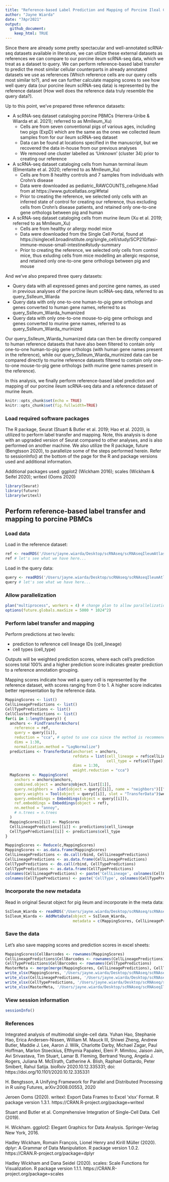 ```yaml
---
title: "Reference-based Label Prediction and Mapping of Porcine Ileal Cells to Murine Ileum"
author: "Jayne Wiarda"
date: "7Apr2021"
output: 
  github_document: 
    keep_html: TRUE
---
```


Since there are already some pretty spectacular and well-annotated scRNA-seq datasets available in literature, we can utilize these external datasets as references we can compare to our porcine ileum scRNA-seq data, which we treat as a dataset to query. We can perform reference-based label transfer to predict the most similar cellular counterparts in already annotated datasets we use as references (Which reference cells are our query cells most similar to?), and we can further calculate mapping scores to see how well query data (our porcine ileum scRNA-seq data) is represented by the reference dataset (How well does the reference data truly resemble the query data?).

Up to this point, we've prepared three reference datasets:

* A scRNA-seq dataset cataloging porcine PBMCs (Herrera-Uribe & Wiarda et al. 2021); referred to as MmIleum_Xu) 
  - Cells are from seven conventional pigs of various ages, including two pigs (ExpD) which are the same as the ones we collected ileum samples from for our ileum scRNA-seq dataset
  - Data can be found at locations specified in the manuscript, but we recovered the data in-house from our previous analyses
  - We removed one cluster labelled as 'Unknown' (cluster 34) prior to creating our reference
* A scRNA-seq dataset cataloging cells from human terminal ileum (Elmentaite et al. 2020; referred to as MmIleum_Xu)
  - Cells are from 8 healthy controls and 7 samples from individuals with Crohn's disease
  - Data were downloaded as pediatric_RAWCOUNTS_cellxgene.h5ad from at https://www.gutcellatlas.org/#fetal
  - Prior to creating the reference, we selected only cells with an inferred state of control for creating our reference, thus excluding cells from Crohn's disease patients, and retained only one-to-one gene orthologs between pig and human
* A scRNA-seq dataset cataloging cells from murine ileum (Xu et al. 2019; referred to as MmIleum_Xu)
  - Cells are from healthy or allergy model mice
  - Data were downloaded from the Single Cell Portal, found at https://singlecell.broadinstitute.org/single_cell/study/SCP210/fasi-immune-mouse-small-intestine#study-summary
  - Prior to creating the reference, we selected only cells from control mice, thus exluding cells from mice modelling an allergic response, and retained only one-to-one gene orthologs between pig and mouse
  
And we've also prepared three query datasets:

* Query data with all expressed genes and porcine gene names, as used in previous analyses of the porcine ileum scRNA-seq data, referred to as query_SsIleum_Wiarda
* Query data with only one-to-one human-to-pig gene orthologs and genes converted to human gene names, referred to as query_SsIleum_Wiarda_humanized
* Query data with only one-to-one mouse-to-pig gene orthologs and genes converted to murine gene names, referred to as query_SsIleum_Wiarda_murinized

Our query_SsIleum_Wiarda_humanized data can then be directly compared to human reference datasets that have also been filtered to contain only one-to-one human-to-pig gene orthologs (with human gene names present in the reference), while our query_SsIleum_Wiarda_murinized data can be compared directly to murine reference datasets filtered to contain only one-to-one mouse-to-pig gene orthologs (with murine gene names present in the reference).

In this analysis, we finally perform reference-based label prediction and mapping of our porcine ileum scRNA-seq data and a reference dataset of murine ileum.

```r
knitr::opts_chunk$set(echo = TRUE)
knitr::opts_chunk$set(fig.fullwidth=TRUE)
```

### Load required software packages

The R package, Seurat (Stuart & Butler et al. 2019; Hao et al. 2020), is utilized to perform label transfer and mapping. Note, this analysis is done with an upgraded version of Seurat compared to other analyses, and is also performed on another machine. We also utilize the R package, future (Bengtsson 2020), to parallelize some of the steps performed herein. Refer to sessionInfo() at the bottom of the page for the R and package versions used and additional information.

Additional packages used: ggplot2 (Wickham 2016); scales (Wickham & Seifel 2020); writexl (Ooms 2020)

```r
library(Seurat)
library(future)
library(writexl)
```

## Perform reference-based label transfer and mapping to porcine PBMCs

### Load data

Load in the reference dataset:

```r
ref <- readRDS('/Users/jayne.wiarda/Desktop/scRNAseq/scRNAseqIleumAtlas/Ileum/ReferenceData/Xu_MmIleum/reference_MmIleum_Xu.rds') 
ref # let's see what we have here...
```

Load in the query data:

```r
query <- readRDS('/Users/jayne.wiarda/Desktop/scRNAseq/scRNAseqIleumAtlas/Ileum/QueryData/query_SsIleum_Wiarda_murinized.rds')
query # let's see what we have here...
```

### Allow parallelization 

```r
plan("multiprocess", workers = 4) # change plan to allow parallelization with 4 workers
options(future.globals.maxSize = 5000 * 1024^2)
```


### Perform label transfer and mapping

Perform predictions at two levels: 

* prediction to reference cell lineage IDs (cell_lineage)
* cell types (cell_type)

Outputs will be weighted prediction scores, where each cell's prediction scores total 100% and a higher prediction score indicates greater prediction to a reference annotation grouping.

Mapping scores indicate how well a query cell is represented by the reference dataset, with scores ranging from 0 to 1. A higher score indicates better representation by the reference data.

```r
MappingScores <- list()
CellLineagePredictions <- list()
CellTypePredictions <- list()
CellClusterPredictions <- list()
for(i in 1:length(query)) {
  anchors <- FindTransferAnchors(
    reference = ref,
    query = query[[i]],
    reduction = "cca", # opted to use cca since the method is recommended for cross-species mapping 
    dims = 1:30, 
    normalization.method = "LogNormalize")
  predictions <- TransferData(anchorset = anchors, 
                              refdata = list(cell_lineage = ref$cellLineage, 
                                             cell_type = ref$cellType), # predict query dataset IDs at level of reference data's cluster, lineage, and cell type classifications
                              dims = 1:30,
                              weight.reduction = "cca")
  MapScores <- MappingScore(
    anchors = anchors@anchors,
    combined.object = anchors@object.list[[1]],
    query.neighbors =  slot(object = query[[i]], name = "neighbors")[["query_ref.nn"]],
    query.weights = Tool(object = query[[i]], slot = "TransferData")$weights.matrix,
    query.embeddings = Embeddings(object = query[[i]]),
    ref.embeddings = Embeddings(object = ref),
    nn.method = "annoy",
    # n.trees = n.trees
  )
  MappingScores[[i]] <- MapScores
  CellLineagePredictions[[i]] <- predictions$cell_lineage
  CellTypePredictions[[i]] <- predictions$cell_type
} 

MappingScores <- Reduce(c,MappingScores)
MappingScores <- as.data.frame(MappingScores)
CellLineagePredictions <- do.call(rbind, CellLineagePredictions)
CellLineagePredictions <- as.data.frame(CellLineagePredictions)
CellTypePredictions <- do.call(rbind, CellTypePredictions)
CellTypePredictions <- as.data.frame(CellTypePredictions)
colnames(CellLineagePredictions) <- paste('CellLineage', colnames(CellLineagePredictions), sep = "_")
colnames(CellTypePredictions) <- paste('CellType', colnames(CellTypePredictions), sep = "_")
```

### Incorporate the new metadata

Read in original Seurat object for pig ileum and incorporate in the meta data:

```r
SsIleum_Wiarda <- readRDS('/Users/jayne.wiarda/Desktop/scRNAseq/scRNAseqIleumAtlas/Ileum/Seurat/IleumAtlasAll.rds')
SsIleum_Wiarda <- AddMetaData(object = SsIleum_Wiarda, 
                              metadata = c(MappingScores, CellLineagePredictions, CellTypePredictions))
```

### Save the data

Let's also save mapping scores and prediction scores in excel sheets:

```r
MappingScores$CellBarcodes <- rownames(MappingScores)
CellLineagePredictions$CellBarcodes <- rownames(CellLineagePredictions)
CellTypePredictions$CellBarcodes <- rownames(CellTypePredictions)
MasterMeta <- merge(merge(MappingScores, CellLineagePredictions), CellTypePredictions) # create a master file with all the information as well
write_xlsx(MappingScores, '/Users/jayne.wiarda/Desktop/scRNAseq/scRNAseqIleumAtlas/Ileum/MappingResults/MmIleum_Xu_MappingScores.xlsx')
write_xlsx(CellLineagePredictions, '/Users/jayne.wiarda/Desktop/scRNAseq/scRNAseqIleumAtlas/Ileum/MappingResults/MmIleum_Xu_CellLineagePredictions.xlsx')
write_xlsx(CellTypePredictions, '/Users/jayne.wiarda/Desktop/scRNAseq/scRNAseqIleumAtlas/Ileum/MappingResults/MmIleum_Xu_CellTypePredictions.xlsx')
write_xlsx(MasterMeta, '/Users/jayne.wiarda/Desktop/scRNAseq/scRNAseqIleumAtlas/Ileum/MappingResults/MmIleum_Xu_MasterMeta_PredictionMapping.xlsx')
```

### View session information

```r
sessionInfo()
```

### References

Integrated analysis of multimodal single-cell data. Yuhan Hao, Stephanie Hao, Erica Andersen-Nissen, William M. Mauck III, Shiwei Zheng, Andrew Butler, Maddie J. Lee, Aaron J. Wilk, Charlotte Darby, Michael Zagar, Paul Hoffman, Marlon Stoeckius, Efthymia Papalexi, Eleni P. Mimitou, Jaison Jain, Avi Srivastava, Tim Stuart, Lamar B. Fleming, Bertrand Yeung, Angela J. Rogers, Juliana M. McElrath, Catherine A. Blish, Raphael Gottardo, Peter Smibert, Rahul Satija. bioRxiv 2020.10.12.335331; doi: https://doi.org/10.1101/2020.10.12.335331

H. Bengtsson, A Unifying Framework for Parallel and Distributed Processing in R using Futures, arXiv:2008.00553, 2020

Jeroen Ooms (2020). writexl: Export Data Frames to Excel 'xlsx' Format. R package version 1.3.1. https://CRAN.R-project.org/package=writexl
 
Stuart and Butler et al. Comprehensive Integration of Single-Cell Data. Cell (2019).

H. Wickham. ggplot2: Elegant Graphics for Data Analysis. Springer-Verlag New York, 2016.

Hadley Wickham, Romain François, Lionel Henry and Kirill Müller (2020). dplyr: A Grammar of Data Manipulation. R package version 1.0.2. https://CRAN.R-project.org/package=dplyr

Hadley Wickham and Dana Seidel (2020). scales: Scale Functions for Visualization. R package version 1.1.1. https://CRAN.R-project.org/package=scales

